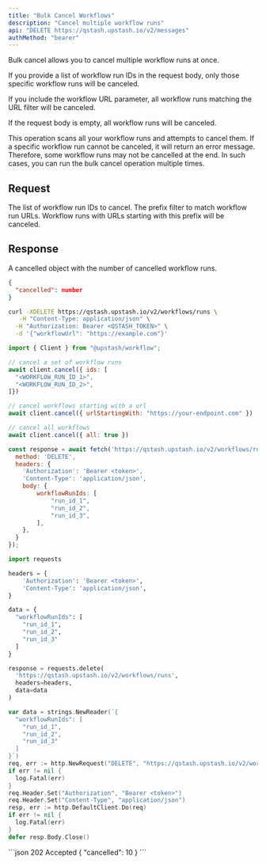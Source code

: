```yaml
---
title: "Bulk Cancel Workflows"
description: "Cancel multiple workflow runs" 
api: "DELETE https://qstash.upstash.io/v2/messages"
authMethod: "bearer"
---
```


Bulk cancel allows you to cancel multiple workflow runs at once.

<Warning>
If you provide a list of workflow run IDs in the request body, only those specific workflow runs will be canceled.

If you include the workflow URL parameter, all workflow runs matching the URL filter will be canceled.

If the request body is empty, all workflow runs will be canceled.
</Warning>

This operation scans all your workflow runs and attempts to cancel them.
If a specific workflow run cannot be canceled, it will return an error message.
Therefore, some workflow runs may not be cancelled at the end. 
In such cases, you can run the bulk cancel operation multiple times.


## Request

<ParamField body="workflowRunIds" type="Array">
  The list of workflow run IDs to cancel.
</ParamField>
<ParamField body="workflowUrl" type="string">
  The prefix filter to match workflow run URLs. Workflow runs with URLs starting with this prefix will be canceled.
</ParamField>

## Response

A cancelled object with the number of cancelled workflow runs.

```JSON
{
  "cancelled": number
}
```


<RequestExample>

```sh curl
curl -XDELETE https://qstash.upstash.io/v2/workflows/runs \
   -H "Content-Type: application/json" \
  -H "Authorization: Bearer <QSTASH_TOKEN>" \
  -d '{"workflowUrl": "https://example.com"}'
```


```js Workflow SDK
import { Client } from "@upstash/workflow";

// cancel a set of workflow runs
await client.cancel({ ids: [
  "<WORKFLOW_RUN_ID_1>",
  "<WORKFLOW_RUN_ID_2>",
]})

// cancel workflows starting with a url
await client.cancel({ urlStartingWith: "https://your-endpoint.com" })

// cancel all workflows
await client.cancel({ all: true })
```


```js Node
const response = await fetch('https://qstash.upstash.io/v2/workflows/runs', {
  method: 'DELETE',
  headers: {
    'Authorization': 'Bearer <token>',
    'Content-Type': 'application/json',
    body: {
        workflowRunIds: [
            "run_id_1",
            "run_id_2",
            "run_id_3",
        ],
    },
  }
});
```

```python Python
import requests

headers = {
    'Authorization': 'Bearer <token>',
    'Content-Type': 'application/json',
}

data = {
  "workflowRunIds": [
    "run_id_1",
    "run_id_2",
    "run_id_3"
  ]
}

response = requests.delete(
  'https://qstash.upstash.io/v2/workflows/runs',
  headers=headers,
  data=data
)
```

```go Go
var data = strings.NewReader(`{
  "workflowRunIds": [
    "run_id_1",
    "run_id_2",
    "run_id_3"
  ]
}`)
req, err := http.NewRequest("DELETE", "https://qstash.upstash.io/v2/workflows/runs", data)
if err != nil {
  log.Fatal(err)
}
req.Header.Set("Authorization", "Bearer <token>")
req.Header.Set("Content-Type", "application/json")
resp, err := http.DefaultClient.Do(req)
if err != nil {
  log.Fatal(err)
}
defer resp.Body.Close()
```


</RequestExample>

<ResponseExample>
```json 202 Accepted
{
  "cancelled": 10
}
```
</ResponseExample>
